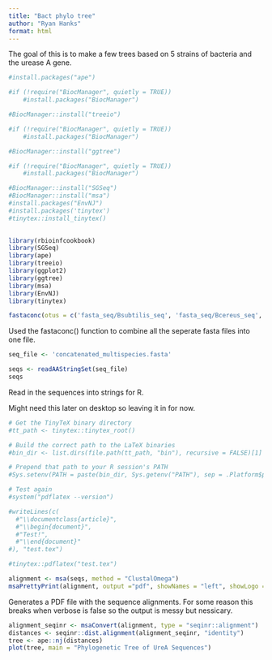 ```yaml
---
title: "Bact phylo tree"
author: "Ryan Hanks"
format: html
---
```


The goal of this is to make a few trees based on 5 strains of bacteria and the urease A gene.


```r
#install.packages("ape")

#if (!require("BiocManager", quietly = TRUE))
    #install.packages("BiocManager")

#BiocManager::install("treeio")

#if (!require("BiocManager", quietly = TRUE))
    #install.packages("BiocManager")

#BiocManager::install("ggtree")

#if (!require("BiocManager", quietly = TRUE))
    #install.packages("BiocManager")

#BiocManager::install("SGSeq")
#BiocManager::install("msa")
#install.packages("EnvNJ")
#install.packages('tinytex')
#tinytex::install_tinytex()
 

```

```r
library(rbioinfcookbook)
library(SGSeq)
library(ape)
library(treeio)
library(ggplot2)
library(ggtree)
library(msa)
library(EnvNJ)
library(tinytex)
```


```r
fastaconc(otus = c('fasta_seq/Bsubtilis_seq', 'fasta_seq/Bcereus_seq', 'fasta_seq/Lsphaericus_seq', 'fasta_seq/Abaumannii_seq', 'fasta_seq/Lfusiformis_seq'))
```
Used the fastaconc() function to combine all the seperate fasta files into one file.

```r
seq_file <- 'concatenated_multispecies.fasta'

seqs <- readAAStringSet(seq_file)
seqs
```
Read in the sequences into strings for R.

Might need this later on desktop so leaving it in for now.
```r
# Get the TinyTeX binary directory
#tt_path <- tinytex::tinytex_root()

# Build the correct path to the LaTeX binaries
#bin_dir <- list.dirs(file.path(tt_path, "bin"), recursive = FALSE)[1]

# Prepend that path to your R session's PATH
#Sys.setenv(PATH = paste(bin_dir, Sys.getenv("PATH"), sep = .Platform$path.sep))

# Test again
#system("pdflatex --version")

#writeLines(c(
  #"\\documentclass{article}",
  #"\\begin{document}",
  #"Test!",
  #"\\end{document}"
#), "test.tex")

#tinytex::pdflatex("test.tex")

```



```r
alignment <- msa(seqs, method = "ClustalOmega")
msaPrettyPrint(alignment, output ="pdf", showNames = "left", showLogo = "none", verbose = TRUE, file = "whole_align.pdf", askForOverwrite=FALSE)

```
Generates a PDF file with the sequence alignments. For some reason this breaks when verbose is false so the output is messy but nessicary. 

```r
alignment_seqinr <- msaConvert(alignment, type = "seqinr::alignment")
distances <- seqinr::dist.alignment(alignment_seqinr, "identity")
tree <- ape::nj(distances)
plot(tree, main = "Phylogenetic Tree of UreA Sequences")
```





